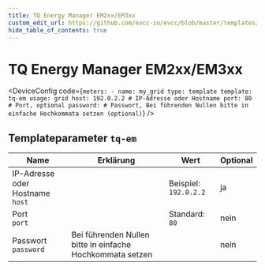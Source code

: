 ```yaml
---
title: TQ Energy Manager EM2xx/EM3xx
custom_edit_url: https://github.com/evcc-io/evcc/blob/master/templates/definition/meter/tq-em.yaml
hide_table_of_contents: true
---
```



# TQ Energy Manager EM2xx/EM3xx

<div className="device-detail-container">
  <div className="device-detail-content">
    <DeviceFeatures features="" />

<DeviceConfig code={`meters:
    - name: my_grid
      type: template
      template: tq-em
      usage: grid
      host: 192.0.2.2 # IP-Adresse oder Hostname
      port: 80 # Port, optional
      password: # Passwort, Bei führenden Nullen bitte in einfache Hochkommata setzen (optional)`}  />
  </div>
  <div className="device-detail-icon">
    <evcc-icon
      type="meter"
      name="tq-energy-manager-em2xx-em3xx"
      size="400px"
      alt="TQ Energy Manager EM2xx/EM3xx"
      className="device-detail-icon-img"
    ></evcc-icon>
  </div>
</div>

## Templateparameter `tq-em`

| Name | Erklärung | Wert | Optional |
|-----------|-----------|------|----------|
| IP-Adresse oder Hostname<br/>`host` |  | Beispiel: `192.0.2.2` | ja |
| Port<br/>`port` |  | Standard: `80` | nein |
| Passwort<br/>`password` | Bei führenden Nullen bitte in einfache Hochkommata setzen |  | nein |


